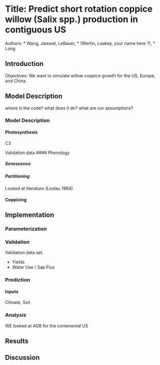 Title: Predict short rotation coppice willow (Salix spp.) production in contiguous US
===========================

Authors: 
* Wang, Jaiswal, LeBauer, 
* (Wertin, Leakey, your name here ?), 
* Long

Introduction
------------

Objectives: We want to simulate willow coppice growth for the US, Europe, and China.



Model Description
-----------------

where is the code?
what does it do?
what are our assumptions?

### Model Description

#### Photosynthesis

C3

Validation data
#### Phenology

##### Senescence

##### Partitioning

Looked at literature (Lindau 1994)

#### Coppicing

Implementation
--------------

### Parameterization

### Validation

Validation data set.

* Yields
* Water Use / Sap Flux

### Prediction

#### Inputs

Climate, Soil

### Analysis

WE looked at AGB for the contenental US

Results
-------

Discussion
----------
